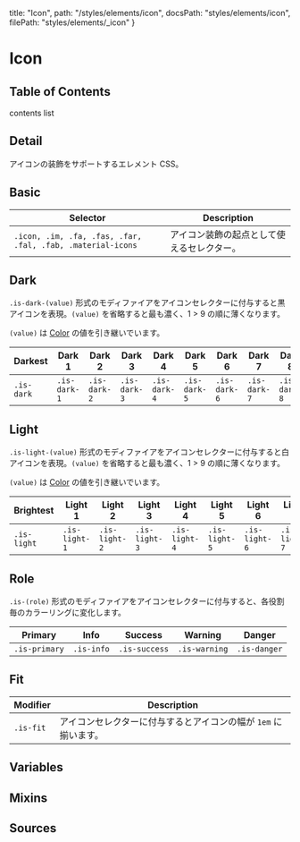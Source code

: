   title: "Icon",
  path: "/styles/elements/icon",
  docsPath: "styles/elements/icon",
  filePath: "styles/elements/_icon"
}


# Icon

## Table of Contents

contents list

## Detail

アイコンの装飾をサポートするエレメント CSS。

## Basic

| Selector                                                   | Description                                |
| ---------------------------------------------------------- | ------------------------------------------ |
| `.icon, .im, .fa, .fas, .far, .fal, .fab, .material-icons` | アイコン装飾の起点として使えるセレクター。 |

## Dark

`.is-dark-(value)` 形式のモディファイアをアイコンセレクターに付与すると黒アイコンを表現。`(value)` を省略すると最も濃く、1 > 9 の順に薄くなります。

`(value)` は [Color](/configs/variables/color) の値を引き継いでいます。

| Darkest    | Dark 1       | Dark 2       | Dark 3       | Dark 4       | Dark 5       | Dark 6       | Dark 7       | Dark 8       | Dark 9       |
| ---------- | ------------ | ------------ | ------------ | ------------ | ------------ | ------------ | ------------ | ------------ | ------------ |
| `.is-dark` | `.is-dark-1` | `.is-dark-2` | `.is-dark-3` | `.is-dark-4` | `.is-dark-5` | `.is-dark-6` | `.is-dark-7` | `.is-dark-8` | `.is-dark-9` |

## Light

`.is-light-(value)` 形式のモディファイアをアイコンセレクターに付与すると白アイコンを表現。`(value)` を省略すると最も濃く、1 > 9 の順に薄くなります。

`(value)` は [Color](/configs/variables/color) の値を引き継いでいます。

| Brightest   | Light 1       | Light 2       | Light 3       | Light 4       | Light 5       | Light 6       | Light 7       | Light 8       | Light 9       |
| ----------- | ------------- | ------------- | ------------- | ------------- | ------------- | ------------- | ------------- | ------------- | ------------- |
| `.is-light` | `.is-light-1` | `.is-light-2` | `.is-light-3` | `.is-light-4` | `.is-light-5` | `.is-light-6` | `.is-light-7` | `.is-light-8` | `.is-light-9` |

## Role

`.is-(role)` 形式のモディファイアをアイコンセレクターに付与すると、各役割毎のカラーリングに変化します。

| Primary       | Info       | Success       | Warning       | Danger       |
| ------------- | ---------- | ------------- | ------------- | ------------ |
| `.is-primary` | `.is-info` | `.is-success` | `.is-warning` | `.is-danger` |

## Fit

| Modifier  | Description                                                     |
| --------- | --------------------------------------------------------------- |
| `.is-fit` | アイコンセレクターに付与するとアイコンの幅が `1em` に揃います。 |

## Variables

<PreviewVariablesSingle filePath={meta.filePath} viewCompiled={false} />

## Mixins

<PreviewMixins filePath={meta.filePath} />

## Sources

<PreviewSources
  title={meta.title}
  docsPath={meta.docsPath}
  scssPath={meta.filePath}
/>
